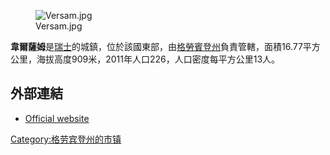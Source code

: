 [[Image:Versam.jpg|right]]

'''韋爾薩姆'''是[[瑞士|瑞士]]的城鎮，位於該國東部，由[[格勞賓登州|格勞賓登州]]負責管轄，面積16.77平方公里，海拔高度909米，2011年人口226，人口密度每平方公里13人。

==外部連結==
* [http://www.versam.ch Official website] {{Wayback|url=http://www.versam.ch/ |date=20200320124439 }} {{de icon}}

{{Switzerland-geo-stub}}
[[Category:格劳宾登州的市镇|Category:格劳宾登州的市镇]]